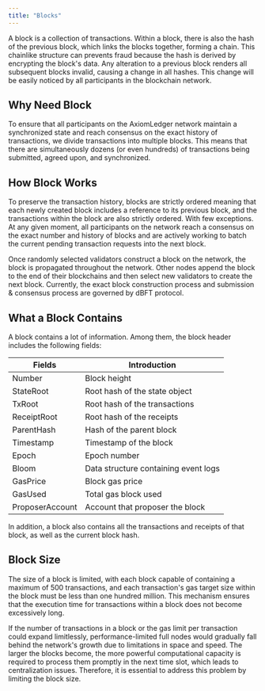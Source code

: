 ```yaml
---
title: "Blocks"
---
```


A block is a collection of transactions. Within a block, there is also the hash of the previous block, which links the blocks together, forming a chain. This chainlike structure can prevents fraud because the hash is derived by encrypting the block's data. Any alteration to a previous block renders all subsequent blocks invalid, causing a change in all hashes. This change will be easily noticed by all participants in the blockchain network.

## Why Need Block

To ensure that all participants on the AxiomLedger network maintain a synchronized state and reach consensus on the exact history of transactions, we divide transactions into multiple blocks. This means that there are simultaneously dozens (or even hundreds) of transactions being submitted, agreed upon, and synchronized.

## How Block Works

To preserve the transaction history, blocks are strictly ordered meaning that each newly created block includes a reference to its previous block, and the transactions within the block are also strictly ordered. With few exceptions. At any given moment, all participants on the network reach a consensus on the exact number and history of blocks and are actively working to batch the current pending transaction requests into the next block.

Once randomly selected validators construct a block on the network, the block is propagated throughout the network. Other nodes append the block to the end of their blockchains and then select new validators to create the next block. Currently, the exact block construction process and submission & consensus process are governed by dBFT protocol.

## What a Block Contains

A block contains a lot of information. Among them, the block header includes the following fields:

| Fields          | Introduction                         |
| --------------- | ------------------------------------ |
| Number          | Block height                         |
| StateRoot       | Root hash of the state object        |
| TxRoot          | Root hash of the transactions        |
| ReceiptRoot     | Root hash of the receipts            |
| ParentHash      | Hash of the parent block             |
| Timestamp       | Timestamp of the block               |
| Epoch           | Epoch number                         |
| Bloom           | Data structure containing event logs |
| GasPrice        | Block gas price                      |
| GasUsed         | Total gas block used                 |
| ProposerAccount | Account that proposer the block      |

In addition, a block also contains all the transactions and receipts of that block, as well as the current block hash.

## Block Size

The size of a block is limited, with each block capable of containing a maximum of 500 transactions, and each transaction's gas target size within the block must be less than one hundred million. This mechanism ensures that the execution time for transactions within a block does not become excessively long.

If the number of transactions in a block or the gas limit per transaction could expand limitlessly, performance-limited full nodes would gradually fall behind the network's growth due to limitations in space and speed. The larger the blocks become, the more powerful computational capacity is required to process them promptly in the next time slot, which leads to centralization issues. Therefore, it is essential to address this problem by limiting the block size.
